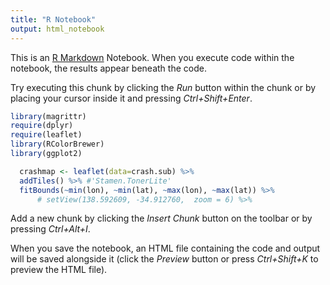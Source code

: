 ```yaml
---
title: "R Notebook"
output: html_notebook
---
```


This is an [R Markdown](http://rmarkdown.rstudio.com) Notebook. When you execute code within the notebook, the results appear beneath the code. 

Try executing this chunk by clicking the *Run* button within the chunk or by placing your cursor inside it and pressing *Ctrl+Shift+Enter*.

```r
library(magrittr)
require(dplyr)
require(leaflet)
library(RColorBrewer)
library(ggplot2)
```

```r
  crashmap <- leaflet(data=crash.sub) %>%
  addTiles() %>% #'Stamen.TonerLite'
  fitBounds(~min(lon), ~min(lat), ~max(lon), ~max(lat)) %>%
      # setView(138.592609, -34.912760,  zoom = 6) %>%
```

Add a new chunk by clicking the *Insert Chunk* button on the toolbar or by pressing *Ctrl+Alt+I*.

When you save the notebook, an HTML file containing the code and output will be saved alongside it (click the *Preview* button or press *Ctrl+Shift+K* to preview the HTML file).
